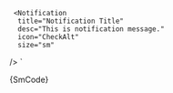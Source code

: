 


     <Notification
      title="Notification Title"
      desc="This is notification message."
      icon="CheckAlt"
      size="sm"
   />
`

<Section
	contained={true}
	border={true}
	style={{ paddingRight: 0, paddingLeft: 0 }}
>
	<Preview wrapper={true}>
		<Notification
			size="sm"
			title="Notification Title"
			desc="This is notification message."
			icon="CheckAlt"
		/>
	</Preview>
	<Snippet language="js">{SmCode}</Snippet>
</Section>
